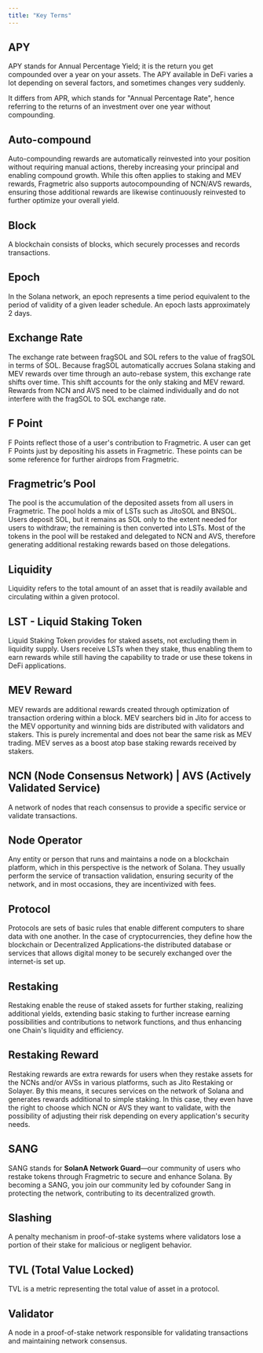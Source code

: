 ```yaml
---
title: "Key Terms"
---
```


## APY

APY stands for Annual Percentage Yield; it is the return you get compounded over a year on your assets. The APY available in DeFi varies a lot depending on several factors, and sometimes changes very suddenly.

It differs from APR, which stands for "Annual Percentage Rate", hence referring to the returns of an investment over one year without compounding.

## Auto-compound

Auto-compounding rewards are automatically reinvested into your position without requiring manual actions, thereby increasing your principal and enabling compound growth. While this often applies to staking and MEV rewards, Fragmetric also supports autocompounding of NCN/AVS rewards, ensuring those additional rewards are likewise continuously reinvested to further optimize your overall yield.

## Block

A blockchain consists of blocks, which securely processes and records transactions.

## Epoch

In the Solana network, an epoch represents a time period equivalent to the period of validity of a given leader schedule. An epoch lasts approximately 2 days.

## Exchange Rate

The exchange rate between fragSOL and SOL refers to the value of fragSOL in terms of SOL. Because fragSOL automatically accrues Solana staking and MEV rewards over time through an auto-rebase system, this exchange rate shifts over time. This shift accounts for the only staking and MEV reward. Rewards from NCN and AVS need to be claimed individually and do not interfere with the fragSOL to SOL exchange rate.

## F Point

F Points reflect those of a user's contribution to Fragmetric. A user can get F Points just by depositing his assets in Fragmetric. These points can be some reference for further airdrops from Fragmetric.

## Fragmetric’s Pool

The pool is the accumulation of the deposited assets from all users in Fragmetric. The pool holds a mix of LSTs such as JitoSOL and BNSOL. Users deposit SOL, but it remains as SOL only to the extent needed for users to withdraw; the remaining is then converted into LSTs. Most of the tokens in the pool will be restaked and delegated to NCN and AVS, therefore generating additional restaking rewards based on those delegations.

## Liquidity

Liquidity refers to the total amount of an asset that is readily available and circulating within a given protocol.

## LST - Liquid Staking Token

Liquid Staking Token provides for staked assets, not excluding them in liquidity supply. Users receive LSTs when they stake, thus enabling them to earn rewards while still having the capability to trade or use these tokens in DeFi applications.

## MEV Reward

MEV rewards are additional rewards created through optimization of transaction ordering within a block. MEV searchers bid in Jito for access to the MEV opportunity and winning bids are distributed with validators and stakers. This is purely incremental and does not bear the same risk as MEV trading. MEV serves as a boost atop base staking rewards received by stakers.

## NCN (Node Consensus Network) | AVS (Actively Validated Service)

A network of nodes that reach consensus to provide a specific service or validate transactions.

## Node Operator

Any entity or person that runs and maintains a node on a blockchain platform, which in this perspective is the network of Solana. They usually perform the service of transaction validation, ensuring security of the network, and in most occasions, they are incentivized with fees.

## Protocol

Protocols are sets of basic rules that enable different computers to share data with one another. In the case of cryptocurrencies, they define how the blockchain or Decentralized Applications-the distributed database or services that allows digital money to be securely exchanged over the internet-is set up.

## Restaking

Restaking enable the reuse of staked assets for further staking, realizing additional yields, extending basic staking to further increase earning possibilities and contributions to network functions, and thus enhancing one Chain's liquidity and efficiency.

## Restaking Reward

Restaking rewards are extra rewards for users when they restake assets for the NCNs and/or AVSs in various platforms, such as Jito Restaking or Solayer. By this means, it secures services on the network of Solana and generates rewards additional to simple staking. In this case, they even have the right to choose which NCN or AVS they want to validate, with the possibility of adjusting their risk depending on every application's security needs.

## SANG

SANG stands for **SolanA Network Guard**—our community of users who restake tokens through Fragmetric to secure and enhance Solana. By becoming a SANG, you join our community led by cofounder Sang in protecting the network, contributing to its decentralized growth.

## Slashing

A penalty mechanism in proof-of-stake systems where validators lose a portion of their stake for malicious or negligent behavior.

## TVL (Total Value Locked)

TVL is a metric representing the total value of asset in a protocol.

## Validator

A node in a proof-of-stake network responsible for validating transactions and maintaining network consensus.